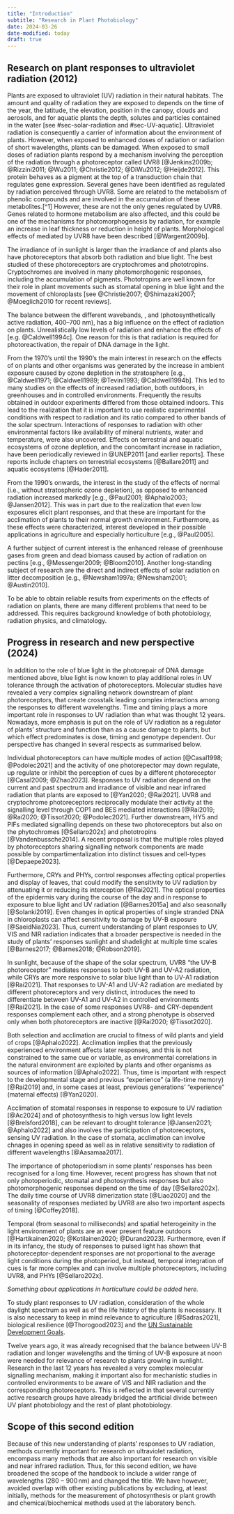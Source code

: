```yaml
---
title: "Introduction"
subtitle: "Research in Plant Photobiology"
date: 2024-03-26
date-modified: today
draft: true
---
```


## Research on plant responses to ultraviolet radiation (2012) {#sec-intro-plants-UV-2012}

Plants are exposed to ultraviolet (UV) radiation in their natural habitats. The amount and quality of radiation they are exposed to depends on the time of the year, the latitude, the elevation, position in the canopy, clouds and aerosols, and for aquatic plants the depth, solutes and particles contained in the water [see #sec-solar-radiation and #sec-UV-aquatic]. Ultraviolet radiation is consequently a carrier of information about the environment of plants. However, when exposed to enhanced doses of radiation or radiation of short wavelengths, plants can be damaged. When exposed to small doses of radiation plants respond by a mechanism involving the perception of the radiation through a photoreceptor called UVR8 [@Jenkins2009b; @Rizzini2011; @Wu2011; @Christie2012; @DiWu2012; @Heijde2012]. This protein behaves as a pigment at the top of a transduction chain that regulates gene expression. Several genes have been identified as regulated by radiation perceived through UVR8. Some are related to the metabolism of phenolic compounds and are involved in the accumulation of these metabolites.[^1] However, these are not the only genes regulated by UVR8. Genes related to hormone metabolism are also affected, and this could be one of the mechanisms for photomorphogenesis by radiation, for example an increase in leaf thickness or reduction in height of plants. Morphological effects of mediated by UVR8 have been described [@Wargent2009b].

The irradiance of in sunlight is larger than the irradiance of and plants also have photoreceptors that absorb both radiation and blue light. The best studied of these photoreceptors are cryptochromes and phototropins. Cryptochromes are involved in many photomorphogenic responses, including the accumulation of pigments. Phototropins are well known for their role in plant movements such as stomatal opening in blue light and the movement of chloroplasts [see @Christie2007; @Shimazaki2007; @Moeglich2010 for recent reviews].

The balance between the different wavebands, , and (photosynthetically active radiation, 400--700 nm), has a big influence on the effect of radiation on plants. Unrealistically low levels of radiation and enhance the effects of [e.g. @Caldwell1994c]. One reason for this is that radiation is required for photoreactivation, the repair of DNA damage in the light.

From the 1970's until the 1990's the main interest in research on the effects of on plants and other organisms was generated by the increase in ambient exposure caused by ozone depletion in the stratosphere [e.g., @Caldwell1971; @Caldwell1989; @Tevini1993; @Caldwell1994b]. This led to many studies on the effects of increased radiation, both outdoors, in greenhouses and in controlled environments. Frequently the results obtained in outdoor experiments differed from those obtained indoors. This lead to the realization that it is important to use realistic experimental conditions with respect to radiation and its ratio compared to other bands of the solar spectrum. Interactions of responses to radiation with other environmental factors like availability of mineral nutrients, water and temperature, were also uncovered. Effects on terrestrial and aquatic ecosystems of ozone depletion, and the concomitant increase in radiation, have been periodically reviewed in @UNEP2011 [and earlier reports]. These reports include chapters on terrestrial ecosystems [@Ballare2011] and aquatic ecosystems [@Hader2011].

From the 1990's onwards, the interest in the study of the effects of normal (i.e., without stratospheric ozone depletion), as opposed to enhanced radiation increased markedly [e.g., @Paul2001; @Aphalo2003; @Jansen2012]. This was in part due to the realization that even low exposures elicit plant responses, and that these are important for the acclimation of plants to their normal growth environment. Furthermore, as these effects were characterized, interest developed in their possible applications in agriculture and especially horticulture [e.g., @Paul2005].

A further subject of current interest is the enhanced release of greenhouse gases from green and dead biomass caused by action of radiation on pectins [e.g., @Messenger2009; @Bloom2010]. Another long-standing subject of research are the direct and indirect effects of solar radiation on litter decomposition [e.g., @Newsham1997a; @Newsham2001; @Austin2010].

To be able to obtain reliable results from experiments on the effects of radiation on plants, there are many different problems that need to be addressed. This requires background knowledge of both photobiology, radiation physics, and climatology.

## Progress in research and new perspective (2024) {#sec-intro-plants-UV-2024}

In addition to the role of blue light in the photorepair of DNA damage mentioned above, blue light is now known to play additional roles in UV tolerance through the activation of photoreceptors. Molecular studies have revealed a very complex signalling network downstream of plant photoreceptors, that create crosstalk leading complex interactions among the responses to different wavelengths. Time and timing plays a more important role in responses to UV radiation than what was thought 12 years. Nowadays, more emphasis is put on the role of UV radiation as a regulator of plants' structure and function than as a cause damage to plants, but which effect predominates is dose, timing and genotype dependent. Our perspective has changed in several respects as summarised below.

Individual photoreceptors can have multiple modes of action [@Casal1998; @Podolec2021] and the activity of one photorepector may down regulate, up regulate or inhibit the perception of cues by a different photoreceptor [@Casal2009; @Zhao2023]. Responses to UV radiation depend on the current and past spectrum and irradiance of visible and near infrared radiation that plants are exposed to [@Yan2020; @Rai2021]. UVR8 and cryptochrome photoreceptors reciprocally modulate their activity at the signalling level through COP1 and BES mediated interactions [@Rai2019; @Rai2020; @Tissot2020; @Podolec2021]. Further downstream, HY5 and PIFs mediated signalling depends on these two photoreceptors but also on the phytochromes [@Sellaro202x] and phototropins [@Vandenbussche2014]. A recent proposal is that the multiple roles played by photoreceptors sharing signalling network components are made possible by compartimentalization into distinct tissues and cell-types [@Depaepe2023]. 

Furthermore, CRYs and PHYs, control responses affecting optical properties and display of leaves, that could modify the sensitivity to UV radiation by attenuating it or reducing its interception [@Rai2021]. The optical properties of the epidermis vary during the course of the day and in response to exposure to blue light and UV radiation [@Barnes2015a] and also seasonally [@Solanki2019]. Even changes in optical properties of single stranded DNA in chloroplasts can affect sensitivity to damage by UV-B exposure [@SaeidNia2023]. Thus, current understanding of plant responses to UV, VIS and NIR radiation indicates that a broader perspective is needed in the study of plants' responses sunlight and shadelight at multiple time scales [@Barnes2017; @Barnes2018; @Robson2019].

In sunlight, because of the shape of the solar spectrum, UVR8 "the UV-B photoreceptor" mediates responses to both UV-B and UV-A2 radiation, while CRYs are more responsive to solar blue light than to UV-A1 radiation [@Rai2021]. That responses to UV-A1 and UV-A2 radiation are mediated by different photoreceptors and very distinct, introduces the need to differentiate between UV-A1 and UV-A2 in controlled environments [@Rai2021]. In the case of some responses UVR8- and CRY-dependent responses complement each other, and a strong phenotype is observed only when both photoreceptors are inactive [@Rai2020; @Tissot2020].

Both selection and acclimation are crucial to fitness of wild plants and yield of crops [@Aphalo2022]. Acclimation implies that the previously experienced environment affects later responses, and this is not constrained to the same cue or variable, as environmental correlations in the natural environment are exploited by plants and other organisms as sources of information [@Aphalo2022]. Thus, time is important with respect to the developmental stage and previous "experience" (a life-time memory) [@Rai2019] and, in some cases at least, previous generations' "experience" (maternal effects) [@Yan2020].

Acclimation of stomatal responses in response to exposure to UV radiation [@Ac2024] and of photosynthesis to high versus low light levels [@Brelsford2018], can be relevant to drought tolerance [@Jansen2021; @Aphalo2022] and also involves the participation of photoreceptors, sensing UV radiation. In the case of stomata, acclimation can involve chnages in opening speed as well as in relative sensitivity to radiation of different wavelengths [@Aasamaa2017].

The importance of photoperiodism in some plants' responses has been recognised for a long time. However, recent progress has shown that not only photoperiodic, stomatal and photosynthesis responses but also photomorphogenic responses depend on the time of day [@Sellaro202x]. The daily time course of UVR8 dimerization state [@Liao2020] and the seasonality of responses mediated by UVR8 are also two important aspects of timing [@Coffey2018].

Temporal (from seasonal to milliseconds) and spatial heterogeinity in the light environment of plants are an ever present feature outdoors [@Hartikainen2020; @Kotilainen2020; @Durand2023]. Furthermore, even if in its infancy, the study of responses to pulsed light has shown that photoreceptor-dependent responses are not proportional to the average light conditions during the photoperiod, but instead, temporal integration of cues is far more complex and can involve multiple photoreceptors, including UVR8, and PHYs [@Sellaro202x].

_Something about applications in horticulture could be added here._

To study plant responses to UV radiation, consideration of the whole daylight spectrum as well as of the life history of the plants is necessary. It is also necessary to keep in mind relevance to agriculture [@Sadras2021], biological resilience [@Thorogood2023] and the [UN Sustainable Development Goals](https://sdgs.un.org/goals). 

Twelve years ago, it was already recognised that the balance between UV-B radiation and longer wavelengths and the timing of UV-B exposure at noon were needed for relevance of research to plants growing in sunlight. Research in the last 12 years has revealed a very complex molecular signalling mechanism, making it important also for mechanistic studies in controlled environments to be aware of VIS and NIR radiation and the corresponding photoreceptors. This is reflected in that several currently active research groups have already bridged the artificial divide between UV plant photobiology and the rest of plant photobiology.

## Scope of this second edition {#sec-intro-scope}

Because of this new understanding of plants' responses to UV radiation, methods currently important for research on ultraviolet radiation, encompass many methods that are also important for research on visible and near infrared radiation. Thus, for this second edition, we have broadened the scope of the handbook to include a wider range of wavelengths ($280-900\,\mathrm{nm}$) and changed the title. We have however, avoided overlap with other existing publications by excluding, at least initially, methods for the measurement of photosynthesis or plant growth and chemical/biochemical methods used at the laboratory bench.


